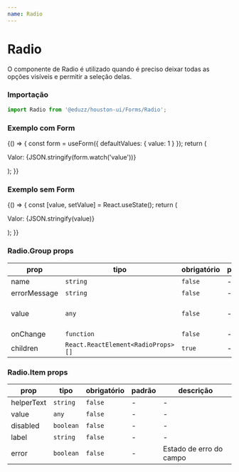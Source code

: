 ```yaml
---
name: Radio
---
```





# Radio

O componente de Radio é utilizado quando é preciso deixar todas as opções visíveis e permitir a seleção delas.

### Importação

```js
import Radio from '@eduzz/houston-ui/Forms/Radio';
```

### Exemplo com Form

<Playground>
  {() => {
    const form = useForm({ defaultValues: { value: 1 } });
    return (
      <Form context={form} onSubmit={alert}>
        <p style={{ marginBottom: 8 }}>Valor: {JSON.stringify(form.watch('value'))}</p>
        <Radio.Group name='value'>
          <Radio.Item value={1} label='Opção 1' />
          <Radio.Item value={2} label='Opção 2' />
        </Radio.Group>
      </Form>
    );
  }}
</Playground>

### Exemplo sem Form

<Playground>
  {() => {
    const [value, setValue] = React.useState();
    return (
      <div>
        <p style={{ marginBottom: 8 }}>Valor: {JSON.stringify(value)}</p>
        <Radio.Group value={value} errorMessage='Mensagem de erro' onChange={setValue}>
          <Radio.Item helperText='Descrição do item' value={1} label='Opção 1' />
          <Radio.Item value={2} label='Opção' />
        </Radio.Group>
      </div>
    );
  }}
</Playground>

### Radio.Group props

| prop         | tipo                               | obrigatório | padrão | descrição               |
| ------------ | ---------------------------------- | ----------- | ------ | ----------------------- |
| name         | `string`                           | `false`     | -      | -                       |
| errorMessage | `string`                           | `false`     | -      | -                       |
| value        | `any`                              | `false`     | -      | Valor controle do grupo |
| onChange     | `function`                         | `false`     | -      | -                       |
| children     | `React.ReactElement<RadioProps>[]` | `true`      | -      | -                       |

### Radio.Item props

| prop       | tipo      | obrigatório | padrão | descrição               |
| ---------- | --------- | ----------- | ------ | ----------------------- |
| helperText | `string`  | `false`     | -      | -                       |
| value      | `any`     | `false`     | -      | -                       |
| disabled   | `boolean` | `false`     | -      | -                       |
| label      | `string`  | `false`     | -      | -                       |
| error      | `boolean` | `false`     | -      | Estado de erro do campo |
